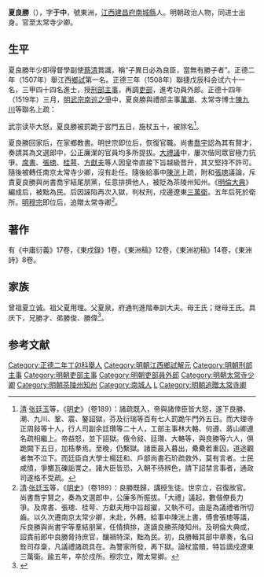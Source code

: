 {{noteTA
|1=zh-hans:于; zh-hant:于;
|2=于
}}
{{明清人物信息框
| 姓名 = 夏良勝
| 原名 =
| 圖片名稱 = 
| 圖片大小 = 220px
| 圖片說明 = 
| 最高職務 = 太常寺少卿
| 國家 = 大明
| 爵位 =
| 籍貫 = [[江西|江西]][[建昌府|建昌府]][[南城縣|南城縣]]
| 族裔 = 
| 字號 = 字于中，號東洲
| 室名 = 
| 諡號 = 
| 出生日期 = 成化十六年（1480年）十二月二十六日
| 出生地點 = 
| 逝世日期 = 嘉靖十七年（1538年）
| 逝世地點 = 
| 墓葬 =
| 配偶 =娶趙氏
| 親屬 = 
| 出身 = 
*正德二年丁卯科江西鄉試第一名舉人
*正德三年戊辰科同進士出身
| 經歷 = 
| 著作 =
}}
'''夏良勝'''（{{bd|1480年||1538年||X}}），字'''于中'''，號東洲，[[江西|江西]][[建昌府|建昌府]][[南城縣|南城縣]]人。明朝政治人物，同进士出身。官至太常寺少卿。

== 生平 ==
夏良勝年少即得督學副使[[蔡清|蔡清]]賞識，稱“子異日必為良臣，當無有勝子者”。正德二年（1507年）舉江西[[鄉試|鄉試]]第一名。正德三年（1508年）聯捷戊辰科会试六十一名，三甲四十四名進士，授[[刑部|刑部]][[主事|主事]]，再調[[吏部|吏部]]，進考功員外郎。正德十四年（1519年）三月，[[明武宗南巡之爭|明武宗南巡之爭]]中，夏良勝與禮部主事[[萬潮|萬潮]]、太常寺博士[[陳九川|陳九川]]等聯名上疏：

{{Cquote|
方今東南之禍，不獨江、淮；西北之憂，近在輦轂。廟祀之鬯位，不可以久虛；聖母之孝養，不可以恒曠。宮壺之孕祥，尚可以早圖；機務之繁重，未可以盡委。『鎮國』之號，傳聞海內，恐生覬覦之階；邊將之屬，納於禁近，詎忘肘腋之患。巡遊不已，臣等將不知死所矣。<ref>[[清|清]]·[[张廷玉|张廷玉]]等，《[[明史|明史]]》（卷189）：方今東南之禍，不獨江、淮；西北之憂，近在輦轂。廟祀之鬯位，不可以久虛；聖母之孝養，不可以恒曠。宮壺之孕祥，尚可以早圖；機務之繁重，未可以盡委。『鎮國』之號，傳聞海內，恐生覬覦之階；邊將之屬，納於禁近，詎忘肘腋之患。巡遊不已，臣等將不知死所矣。</ref>
}}

武宗读毕大怒，夏良勝被罰跪于宮門五日，施杖五十，被除名<ref>[[清|清]]·[[张廷玉|张廷玉]]等，《[[明史|明史]]》（卷189）：諸疏既入，帝與諸倖臣皆大怒，遂下良勝、潮、九川、鞏、震、鏊詔獄，芬及衍瑞等百有七人罰跪午門外五日。而大理寺正周敍等十人，行人司副余廷瓚等二十人，工部主事林大輅、何遵、蔣山卿連名疏相繼上。帝益怒，並下詔獄。俄令敍、廷瓚、大輅等，與良勝等六人，俱跪闕下五日，加梏拲焉。至晚，仍繫獄。諸臣晨入暮出，纍纍若重囚，道途觀者無不泣下。而廷臣自大學士楊廷和、戶部尚書石玠疏救外，莫有言者。士民咸憤，爭擲瓦礫詬詈之。諸大臣皆恐，入朝不待辨色，請下詔禁言事者，通政司遂格不受疏。</ref>。

夏良勝回家后，在家鄉教書。明世宗即位后，恢復官職。尚書[[喬宇|喬宇]]認為其有賢才，奏請其為文選郎中，公正廉潔的官員均多所提拔。[[大禮議|大禮議]]中，屢次偕同眾官極力抗爭。[[席書|席書]]、[[張璁|張璁]]、[[桂萼|桂萼]]、[[方獻夫|方獻夫]]等人因皇帝直接下旨越級晋升，其又堅持不許可。隨後被轉任南京太常寺少卿，沒有赴任。隨後給事中[[陳洸|陳洸]]上疏，附和[[張璁|張璁]]議論，斥責夏良勝與尚書喬宇結尾朋黨，任意排擠他人，被貶為茶陵州知州。《[[明倫大典|明倫大典]]》編成后，被黜為民。后因誣陷再次入獄，判杖刑，戍邊遼東[[三萬衛|三萬衛]]。五年后死於衛所。[[明穆宗|明穆宗]]即位后，追贈太常寺卿<ref>[[清|清]]·[[张廷玉|张廷玉]]等，《[[明史|明史]]》（卷189）：良勝既歸，講授生徒。世宗立，召復故官。尚書喬宇賢之，奏為文選郎中，公廉多所振拔。「大禮」議起，數偕僚長力爭。及席書、張璁、桂萼、方獻夫用中旨超擢，又執不可。由是為議禮者所切齒。以久次遷南京太常少卿，未赴，外轉。給事中陳洸上書，傅會張璁等議，斥良勝與尚書宇等羣結朋黨，任情擠排，遂謫良勝茶陵知州。及明倫大典成，詔責前郎中良勝脅持庶官，釀禍特深，黜為民。初，良勝輯其部中章奏，名曰銓司存稾，凡議禮諸疏具在。為讐家所發，再下獄。論杖當贖，特旨謫戍遼東三萬衞。踰五年，卒於戍所。穆宗立，贈太常卿。</ref>。

==著作==
有《中庸衍義》17卷，《東戍錄》1卷，《東洲稿》12卷，《東洲初稿》14卷，《東洲詩》8卷。

==家族== 
曾祖夏立诚。祖父夏用理。父夏泉，府通判進階奉訓大夫。母王氏；继母王氏。具庆下，兄勝才、弟勝俊、勝偉<ref>{{Cite book|title=天一阁藏明代科举录选刊 登科录 点校本|last=龚延明主编|first=|publisher=宁波出版社|year=2016|isbn=978-7-5526-2320-8|location=宁波|pages=|quote=《天一閣藏明代科舉錄選刊.登科錄》之《正德三年戊辰科進士登科録》}}</ref>。

==参考文献==
{{reflist}}

{{正德三年戊辰科殿試金榜}}
{{DEFAULTSORT:Xia夏}}
[[Category:正德二年丁卯科舉人|Category:正德二年丁卯科舉人]]
[[Category:明朝江西鄉試解元|Category:明朝江西鄉試解元]]
[[Category:明朝刑部主事|Category:明朝刑部主事]]
[[Category:明朝吏部主事|Category:明朝吏部主事]]
[[Category:明朝吏部員外郎|Category:明朝吏部員外郎]]
[[Category:明朝太常寺少卿|Category:明朝太常寺少卿]]
[[Category:明朝茶陵州知州|Category:明朝茶陵州知州]]
[[Category:南城人|Category:南城人]]
[[Category:夏姓|L]]
[[Category:明朝追贈太常寺卿|Category:明朝追贈太常寺卿]]